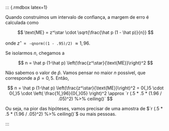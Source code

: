 
   ::: {.rmdbox latex=1}
   
   Quando construímos um intervalo de confiança, a margem de erro é calculada como
   
   $$
   \text{ME} = z^\star \cdot \sqrt{\frac{\hat p (1 - \hat p)}{n}}
   $$
   
   onde $z^\star = {}$ `-qnorm((1 - .95)/2)` ${} \approx 1{,}96$.
   
   Se isolarmos $n$, chegamos a
   
   $$
   n = \hat p (1-\hat p) \left(\frac{z^\star}{\text{ME}}\right)^2
   $$
   
   Não sabemos o valor de $\hat p$. [Vamos pensar no maior $n$ possível, que    corresponde a $\hat p = 0{,}5$.]{.hl} Então,
   
   $$
   n = \hat p (1-\hat p) \left(\frac{z^\star}{\text{ME}}\right)^2
     = 0{,}5 \cdot 0{,}5 \cdot \left( \frac{1{,}96}{0{,}05} \right)^2
     \approx `r (.5 * .5 * (1.96 / .05)^2) %>% ceiling()`
   $$
   
   Ou seja, na pior das hipóteses, vamos precisar de uma amostra de $`r (.5 * .5 * (1.96 / .05)^2) %>% ceiling()`$ ou mais pessoas.
   
   :::
